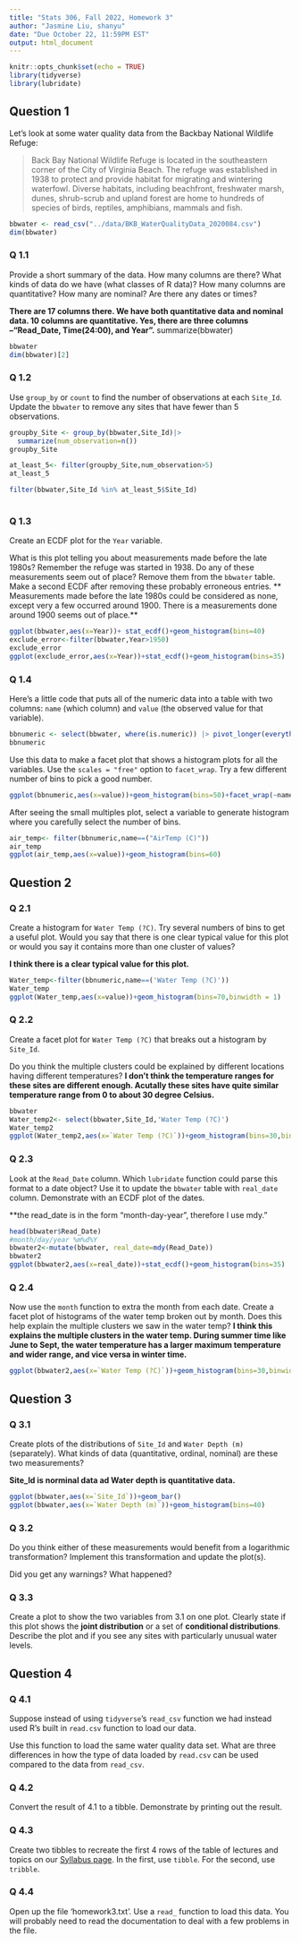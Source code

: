 ```yaml
---
title: "Stats 306, Fall 2022, Homework 3"
author: "Jasmine Liu, shanyu"
date: "Due October 22, 11:59PM EST"
output: html_document
---
```


```r
knitr::opts_chunk$set(echo = TRUE)
library(tidyverse)
library(lubridate)
```

## Question 1

Let's look at some water quality data from the Backbay National Wildlife Refuge:

> Back Bay National Wildlife Refuge is located in the southeastern corner of the City of Virginia Beach. The refuge was established in 1938 to protect and provide habitat for migrating and wintering waterfowl. Diverse habitats, including beachfront, freshwater marsh, dunes, shrub-scrub and upland forest are home to hundreds of species of birds, reptiles, amphibians, mammals and fish.

```r
bbwater <- read_csv("../data/BKB_WaterQualityData_2020084.csv")
dim(bbwater)
```
### Q 1.1

Provide a short summary of the data. How many columns are there? What kinds of data do we have (what classes of R data)? How many columns are quantitative? How many are nominal? Are there any dates or times?

**There are 17 columns there. We have both quantitative data and nominal data. 10 columns are quantitative. Yes, there are three columns --"Read_Date, Time(24:00), and Year".**
summarize(bbwater)
```r
bbwater
dim(bbwater)[2]

```

### Q 1.2

Use `group_by` or `count` to find the number of observations at each `Site_Id`. Update the `bbwater` to remove any sites that have fewer than 5 observations.
```r

groupby_Site <- group_by(bbwater,Site_Id)|>
  summarize(num_observation=n())
groupby_Site

at_least_5<- filter(groupby_Site,num_observation>5)
at_least_5

filter(bbwater,Site_Id %in% at_least_5$Site_Id)
  
```


### Q 1.3

Create an ECDF plot for the `Year` variable.

What is this plot telling you about measurements made before the late 1980s? Remember the refuge was started in 1938. Do any of these measurements seem out of place? Remove them from the `bbwater` table. Make a second ECDF after removing these probably erroneous entries.
** Measurements made before the late 1980s could be considered as none, except very a few occurred around 1900. There is a measurements done around 1900 seems out of place.**
```r
ggplot(bbwater,aes(x=Year))+ stat_ecdf()+geom_histogram(bins=40)
exclude_error<-filter(bbwater,Year>1950)
exclude_error
ggplot(exclude_error,aes(x=Year))+stat_ecdf()+geom_histogram(bins=35)
```

### Q 1.4

Here's a little code that puts all of the numeric data into a table with two columns: `name` (which column) and `value` (the observed value for that variable).

```r
bbnumeric <- select(bbwater, where(is.numeric)) |> pivot_longer(everything())
bbnumeric
```

Use this data to make a facet plot that shows a histogram plots for all the variables. Use the `scales = "free"` option to `facet_wrap`. Try a few different number of bins to pick a good number.
```r
ggplot(bbnumeric,aes(x=value))+geom_histogram(bins=50)+facet_wrap(~name,scales="free")
```

After seeing the small multiples plot, select a variable to generate histogram where you carefully select the number of bins.   
```r
air_temp<- filter(bbnumeric,name==("AirTemp (C)"))
air_temp
ggplot(air_temp,aes(x=value))+geom_histogram(bins=60)
```

## Question 2

### Q 2.1

Create a histogram for `Water Temp (?C)`. Try several numbers of bins to get a useful plot. Would you say that there is one clear typical value for this plot or would you say it contains more than one cluster of values?

**I think there is a clear typical value for this plot.**
```r
Water_temp<-filter(bbnumeric,name==('Water Temp (?C)'))
Water_temp
ggplot(Water_temp,aes(x=value))+geom_histogram(bins=70,binwidth = 1)
```

### Q 2.2

Create a facet plot for `Water Temp (?C)` that breaks out a histogram by `Site_Id`.

Do you think the multiple clusters could be explained by different locations having different temperatures?
**I don't think the temperature ranges for these sites are different enough. Acutally these sites have quite similar temperature range from 0 to  about 30 degree Celsius.**
```r
bbwater
Water_temp2<- select(bbwater,Site_Id,'Water Temp (?C)')
Water_temp2
ggplot(Water_temp2,aes(x=`Water Temp (?C)`))+geom_histogram(bins=30,binwidth = 1)+facet_wrap(~Site_Id)
```

### Q 2.3

Look at the `Read_Date` column. Which `lubridate` function could parse this format to a date object? Use it to update the `bbwater` table with `real_date` column. Demonstrate with an ECDF plot of the dates.

**the read_date is in the form "month-day-year", therefore I use mdy."
```r
head(bbwater$Read_Date)
#month/day/year %m%d%Y
bbwater2<-mutate(bbwater, real_date=mdy(Read_Date))
bbwater2
ggplot(bbwater2,aes(x=real_date))+stat_ecdf()+geom_histogram(bins=35)
```

### Q 2.4

Now use the `month` function to extra the month from each date. Create a facet plot of histograms of the water temp broken out by month. Does this help explain the multiple clusters we saw in the water temp?
**I think this explains the multiple clusters in the water temp. During summer time like June to Sept, the water temperature has a larger maximum temperature and wider range, and vice versa in winter time.**

```r

ggplot(bbwater2,aes(x=`Water Temp (?C)`))+geom_histogram(bins=30,binwidth = 1)+facet_wrap(~month(bbwater2$real_date))
```

## Question 3

### Q 3.1

Create plots of the distributions of `Site_Id` and `Water Depth (m)` (separately). What kinds of data (quantitative, ordinal, nominal) are these two measurements?

**Site_Id is norminal data ad Water depth is quantitative data.**
```r
ggplot(bbwater,aes(x=`Site_Id`))+geom_bar()
ggplot(bbwater,aes(x=`Water Depth (m)`))+geom_histogram(bins=40)
```


### Q 3.2

Do you think either of these measurements would benefit from a logarithmic transformation? Implement this transformation and update the plot(s).

Did you get any warnings? What happened?

### Q 3.3

Create a plot to show the two variables from 3.1 on one plot. Clearly state if this plot shows the **joint distribution** or a set of **conditional distributions**. Describe the plot and if you see any sites with particularly unusual water levels.


## Question 4

### Q 4.1

Suppose instead of using `tidyverse`'s `read_csv` function we had instead used R's built in `read.csv` function to load our data.

Use this function to load the same water quality data set. What are three differences in how the type of data loaded by `read.csv` can be used compared to the data from `read_csv`.

### Q 4.2

Convert the result of 4.1 to a tibble. Demonstrate by printing out the result.

### Q 4.3

Create two tibbles to recreate the first 4 rows of the table of lectures and topics on our [Syllabus page](https://umich.instructure.com/courses/554168/assignments/syllabus). In the first, use `tibble`. For the second, use `tribble`.

### Q 4.4

Open up the file 'homework3.txt'. Use a `read_` function to load this data. You will probably need to read the documentation to deal with a few problems in the file.


